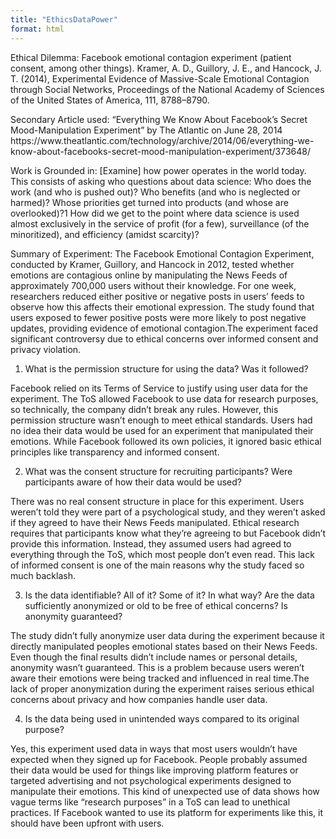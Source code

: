 ```yaml
---
title: "EthicsDataPower"
format: html
---
```


Ethical Dilemma: Facebook emotional contagion experiment (patient consent, among other things). Kramer, A. D., Guillory, J. E., and Hancock, J. T. (2014), Experimental Evidence of Massive-Scale Emotional Contagion through Social Networks, Proceedings of the National Academy of Sciences of the United States of America, 111, 8788–8790.

Secondary Article used: "Everything We Know About Facebook's Secret Mood-Manipulation Experiment" by The Atlantic on June 28, 2014
https://www.theatlantic.com/technology/archive/2014/06/everything-we-know-about-facebooks-secret-mood-manipulation-experiment/373648/

Work is Grounded in: [Examine] how power operates in the world today. This consists of asking who questions about data science: Who does the work (and who is pushed out)? Who benefits (and who is neglected or harmed)? Whose priorities get turned into products (and whose are overlooked)?1
How did we get to the point where data science is used almost exclusively in the service of profit (for a few), surveillance (of the minoritized), and efficiency (amidst scarcity)?

Summary of Experiment: 
The Facebook Emotional Contagion Experiment, conducted by Kramer, Guillory, and Hancock in 2012, tested whether emotions are contagious online by manipulating the News Feeds of approximately 700,000 users without their knowledge. For one week, researchers reduced either positive or negative posts in users’ feeds to observe how this affects their emotional expression. The study found that users exposed to fewer positive posts were more likely to post negative updates, providing evidence of emotional contagion.The experiment faced significant controversy due to ethical concerns over informed consent and privacy violation.

1. What is the permission structure for using the data? Was it followed?

Facebook relied on its Terms of Service to justify using user data for the experiment. The ToS allowed Facebook to use data for research purposes, so technically, the company didn’t break any rules. However, this permission structure wasn’t enough to meet ethical standards. Users had no idea their data would be used for an experiment that manipulated their emotions. While Facebook followed its own policies, it ignored basic ethical principles like transparency and informed consent.

2. What was the consent structure for recruiting participants? Were participants aware of how their data would be used?

There was no real consent structure in place for this experiment. Users weren’t told they were part of a psychological study, and they weren’t asked if they agreed to have their News Feeds manipulated. Ethical research requires that participants know what they’re agreeing to but Facebook didn’t provide this information. Instead, they assumed users had agreed to everything through the ToS, which most people don’t even read. This lack of informed consent is one of the main reasons why the study faced so much backlash.

3. Is the data identifiable? All of it? Some of it? In what way? Are the data sufficiently anonymized or old to be free of ethical concerns? Is anonymity guaranteed?

The study didn’t fully anonymize user data during the experiment because it directly manipulated peoples emotional states based on their News Feeds. Even though the final results didn’t include names or personal details, anonymity wasn’t guaranteed. This is a problem because users weren’t aware their emotions were being tracked and influenced in real time.The lack of proper anonymization during the experiment raises serious ethical concerns about privacy and how companies handle user data.

4. Is the data being used in unintended ways compared to its original purpose?

Yes, this experiment used data in ways that most users wouldn’t have expected when they signed up for Facebook. People probably assumed their data would be used for things like improving platform features or targeted advertising and not psychological experiments designed to manipulate their emotions. This kind of unexpected use of data shows how vague terms like “research purposes” in a ToS can lead to unethical practices. If Facebook wanted to use its platform for experiments like this, it should have been upfront with users.


